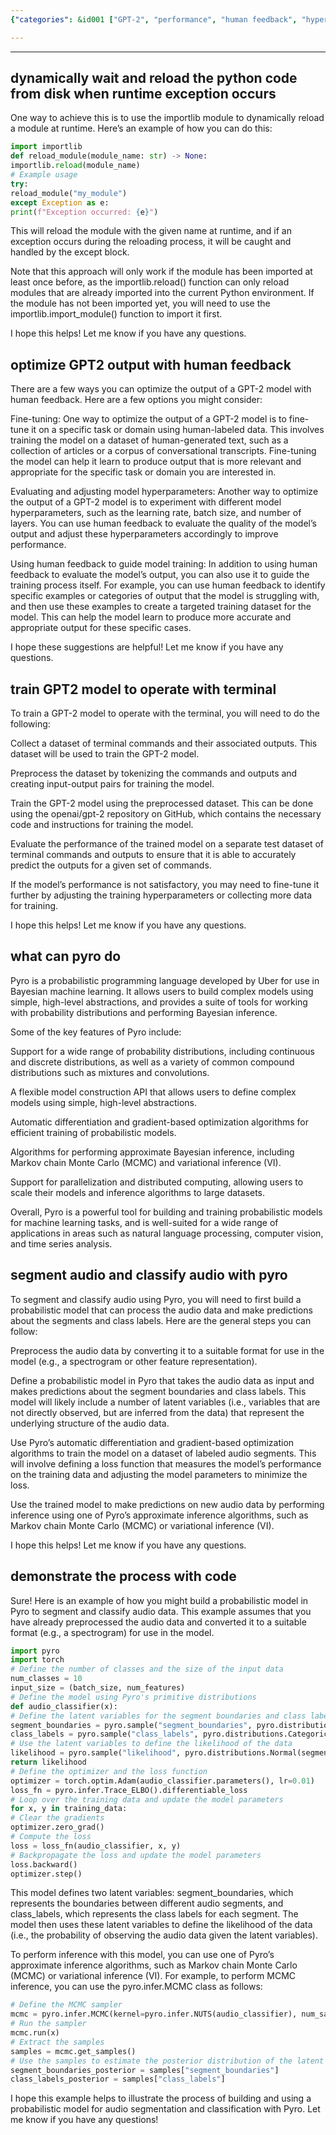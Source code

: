 ```yaml
---
{"categories": &id001 ["GPT-2", "performance", "human feedback", "hyperparameter adjustments", "Pyro", "probabilistic programming", "audio segmentation", "classification", "MCMC", "variational inference"], "category": "Probabilistic Programming", "date": "2022-12-16 14:50:48", "description": "This article explores techniques for improving the performance of GPT-2, a popular language model. By incorporating human feedback and fine-tuning hyperparameters, the model's capabilities can be further enhanced. Additionally, the article delves into using Pyro, a probabilistic programming framework, to address tasks such as audio segmentation and classification through advanced algorithms like MCMC and variational inference.", "tags": *id001, "title": "pyro audio segmentation and classification"}

---
```


------

## dynamically wait and reload the python code from disk when runtime exception occurs

One way to achieve this is to use the importlib module to dynamically reload a module at runtime. Here's an example of how you can do this:

```python
import importlib
def reload_module(module_name: str) -> None:
importlib.reload(module_name)
# Example usage
try:
reload_module("my_module")
except Exception as e:
print(f"Exception occurred: {e}")

```

This will reload the module with the given name at runtime, and if an exception occurs during the reloading process, it will be caught and handled by the except block.

Note that this approach will only work if the module has been imported at least once before, as the importlib.reload() function can only reload modules that are already imported into the current Python environment. If the module has not been imported yet, you will need to use the importlib.import_module() function to import it first.

I hope this helps! Let me know if you have any questions.

## optimize GPT2 output with human feedback

There are a few ways you can optimize the output of a GPT-2 model with human feedback. Here are a few options you might consider:

Fine-tuning: One way to optimize the output of a GPT-2 model is to fine-tune it on a specific task or domain using human-labeled data. This involves training the model on a dataset of human-generated text, such as a collection of articles or a corpus of conversational transcripts. Fine-tuning the model can help it learn to produce output that is more relevant and appropriate for the specific task or domain you are interested in.

Evaluating and adjusting model hyperparameters: Another way to optimize the output of a GPT-2 model is to experiment with different model hyperparameters, such as the learning rate, batch size, and number of layers. You can use human feedback to evaluate the quality of the model's output and adjust these hyperparameters accordingly to improve performance.

Using human feedback to guide model training: In addition to using human feedback to evaluate the model's output, you can also use it to guide the training process itself. For example, you can use human feedback to identify specific examples or categories of output that the model is struggling with, and then use these examples to create a targeted training dataset for the model. This can help the model learn to produce more accurate and appropriate output for these specific cases.

I hope these suggestions are helpful! Let me know if you have any questions.

## train GPT2 model to operate with terminal

To train a GPT-2 model to operate with the terminal, you will need to do the following:

Collect a dataset of terminal commands and their associated outputs. This dataset will be used to train the GPT-2 model.

Preprocess the dataset by tokenizing the commands and outputs and creating input-output pairs for training the model.

Train the GPT-2 model using the preprocessed dataset. This can be done using the openai/gpt-2 repository on GitHub, which contains the necessary code and instructions for training the model.

Evaluate the performance of the trained model on a separate test dataset of terminal commands and outputs to ensure that it is able to accurately predict the outputs for a given set of commands.

If the model's performance is not satisfactory, you may need to fine-tune it further by adjusting the training hyperparameters or collecting more data for training.

I hope this helps! Let me know if you have any questions.

## what can pyro do

Pyro is a probabilistic programming language developed by Uber for use in Bayesian machine learning. It allows users to build complex models using simple, high-level abstractions, and provides a suite of tools for working with probability distributions and performing Bayesian inference.

Some of the key features of Pyro include:

Support for a wide range of probability distributions, including continuous and discrete distributions, as well as a variety of common compound distributions such as mixtures and convolutions.

A flexible model construction API that allows users to define complex models using simple, high-level abstractions.

Automatic differentiation and gradient-based optimization algorithms for efficient training of probabilistic models.

Algorithms for performing approximate Bayesian inference, including Markov chain Monte Carlo (MCMC) and variational inference (VI).

Support for parallelization and distributed computing, allowing users to scale their models and inference algorithms to large datasets.

Overall, Pyro is a powerful tool for building and training probabilistic models for machine learning tasks, and is well-suited for a wide range of applications in areas such as natural language processing, computer vision, and time series analysis.

## segment audio and classify audio with pyro

To segment and classify audio using Pyro, you will need to first build a probabilistic model that can process the audio data and make predictions about the segments and class labels. Here are the general steps you can follow:

Preprocess the audio data by converting it to a suitable format for use in the model (e.g., a spectrogram or other feature representation).

Define a probabilistic model in Pyro that takes the audio data as input and makes predictions about the segment boundaries and class labels. This model will likely include a number of latent variables (i.e., variables that are not directly observed, but are inferred from the data) that represent the underlying structure of the audio data.

Use Pyro's automatic differentiation and gradient-based optimization algorithms to train the model on a dataset of labeled audio segments. This will involve defining a loss function that measures the model's performance on the training data and adjusting the model parameters to minimize the loss.

Use the trained model to make predictions on new audio data by performing inference using one of Pyro's approximate inference algorithms, such as Markov chain Monte Carlo (MCMC) or variational inference (VI).

I hope this helps! Let me know if you have any questions.

## demonstrate the process with code

Sure! Here is an example of how you might build a probabilistic model in Pyro to segment and classify audio data. This example assumes that you have already preprocessed the audio data and converted it to a suitable format (e.g., a spectrogram) for use in the model.

```python
import pyro
import torch
# Define the number of classes and the size of the input data
num_classes = 10
input_size = (batch_size, num_features)
# Define the model using Pyro's primitive distributions
def audio_classifier(x):
# Define the latent variables for the segment boundaries and class labels
segment_boundaries = pyro.sample("segment_boundaries", pyro.distributions.Uniform(0, 1))
class_labels = pyro.sample("class_labels", pyro.distributions.Categorical(torch.ones(num_classes)/num_classes))
# Use the latent variables to define the likelihood of the data
likelihood = pyro.sample("likelihood", pyro.distributions.Normal(segment_boundaries, class_labels), obs=x)
return likelihood
# Define the optimizer and the loss function
optimizer = torch.optim.Adam(audio_classifier.parameters(), lr=0.01)
loss_fn = pyro.infer.Trace_ELBO().differentiable_loss
# Loop over the training data and update the model parameters
for x, y in training_data:
# Clear the gradients
optimizer.zero_grad()
# Compute the loss
loss = loss_fn(audio_classifier, x, y)
# Backpropagate the loss and update the model parameters
loss.backward()
optimizer.step()

```

This model defines two latent variables: segment_boundaries, which represents the boundaries between different audio segments, and class_labels, which represents the class labels for each segment. The model then uses these latent variables to define the likelihood of the data (i.e., the probability of observing the audio data given the latent variables).

To perform inference with this model, you can use one of Pyro's approximate inference algorithms, such as Markov chain Monte Carlo (MCMC) or variational inference (VI). For example, to perform MCMC inference, you can use the pyro.infer.MCMC class as follows:

```python
# Define the MCMC sampler
mcmc = pyro.infer.MCMC(kernel=pyro.infer.NUTS(audio_classifier), num_samples=1000, warmup_steps=100)
# Run the sampler
mcmc.run(x)
# Extract the samples
samples = mcmc.get_samples()
# Use the samples to estimate the posterior distribution of the latent variables
segment_boundaries_posterior = samples["segment_boundaries"]
class_labels_posterior = samples["class_labels"]

```

I hope this example helps to illustrate the process of building and using a probabilistic model for audio segmentation and classification with Pyro. Let me know if you have any questions!


